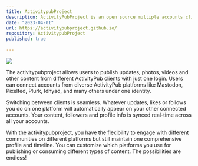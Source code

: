 ```yaml
---
title: ActivitypubProject
description: ActivityPubProject is an open source multiple accounts client for multiple Social networks. With support for the ActivityPub protocol, our solution enables seamless communication and interaction between  users on different instances, allowing for truly decentralized and  democratic online communities.
date: "2023-04-01"
url: https://activitypubproject.github.io/
repository: ActivitypubProject
published: true
  
---
```



[![](https://dasnetzundich.de/wp-content/uploads/2021/07/fediverse-1024x991.png)](https://activitypubproject.github.io/)

The activitypubproject allows users to publish updates, photos, videos and other content from different ActivityPub clients with just one login. Users can connect accounts from diverse ActivityPub platforms like Mastodon, Pixelfed, Plurk, Idhyad, and many others under one identity.

Switching between clients is seamless. Whatever updates, likes or follows you do on one platform will automatically appear on your other connected accounts. Your content, followers and profile info is synced real-time across all your accounts.

With the activitypubproject, you have the flexibility to engage with different communities on different platforms but still maintain one comprehensive profile and timeline. You can customize which platforms you use for publishing or consuming different types of content. The possibilities are endless!

